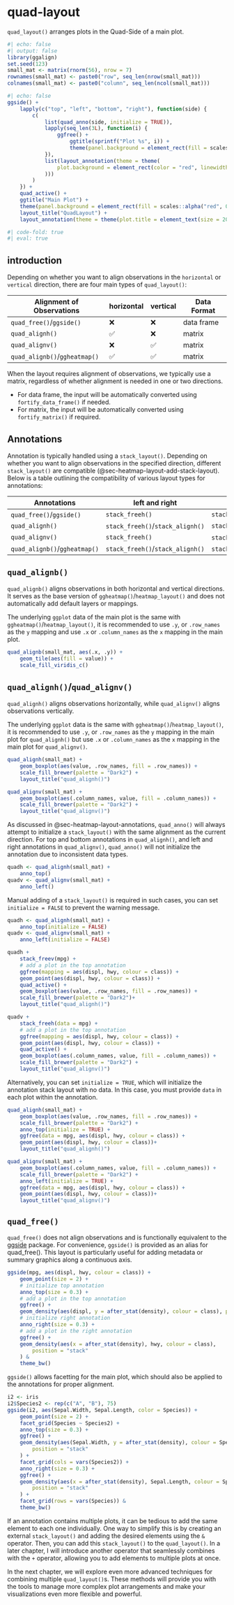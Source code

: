 # quad-layout {#sec-quad-layout}
`quad_layout()` arranges plots in the Quad-Side of a main plot.
```r
#| echo: false
#| output: false
library(ggalign)
set.seed(123)
small_mat <- matrix(rnorm(56), nrow = 7)
rownames(small_mat) <- paste0("row", seq_len(nrow(small_mat)))
colnames(small_mat) <- paste0("column", seq_len(ncol(small_mat)))
```

```r
#| echo: false
ggside() +
    lapply(c("top", "left", "bottom", "right"), function(side) {
        c(
            list(quad_anno(side, initialize = TRUE)),
            lapply(seq_len(3L), function(i) {
                ggfree() +
                    ggtitle(sprintf("Plot %s", i)) +
                    theme(panel.background = element_rect(fill = scales::alpha("red", 0.5)))
            }),
            list(layout_annotation(theme = theme(
                plot.background = element_rect(color = "red", linewidth = unit(3, "cm"))
            )))
        )
    }) +
    quad_active() +
    ggtitle("Main Plot") +
    theme(panel.background = element_rect(fill = scales::alpha("red", 0.5))) +
    layout_title("QuadLayout") +
    layout_annotation(theme = theme(plot.title = element_text(size = 20)))
```

```r
#| code-fold: true
#| eval: true
```

## introduction
Depending on whether you want to align observations in the `horizontal` or `vertical`
direction, there are four main types of `quad_layout()`:

| Alignment of Observations     | horizontal | vertical | Data Format |
| ----------------------------- | ---------- | -------- | ----------- |
| `quad_free()`/`ggside()`      | ❌         | ❌       | data frame  |
| `quad_alignh()`               | ✅         | ❌       | matrix      |
| `quad_alignv()`               | ❌         | ✅       | matrix      |
| `quad_alignb()`/`ggheatmap()` | ✅         | ✅       | matrix      |

When the layout requires alignment of observations, we typically use a matrix,
regardless of whether alignment is needed in one or two directions.

 - For data frame, the input will be automatically converted using
 `fortify_data_frame()` if needed.
 - For matrix, the input will be automatically converted using
 `fortify_matrix()` if required.

## Annotations
Annotation is typically handled using a `stack_layout()`. Depending on whether
you want to align observations in the specified direction, different
`stack_layout()` are compatible (@sec-heatmap-layout-add-stack-layout). Below is
a table outlining the compatibility of various layout types for annotations:

| Annotations                   | left and right                   | top and bottom                   |
| ----------------------------- | -------------------------------- | -------------------------------- |
| `quad_free()`/`ggside()`      | `stack_freeh()`                  | `stack_freev()`                  |
| `quad_alignh()`               | `stack_freeh()`/`stack_alignh()` | `stack_freev()`                  |
| `quad_alignv()`               | `stack_freeh()`                  | `stack_freev()`/`stack_alignv()` |
| `quad_alignb()`/`ggheatmap()` | `stack_freeh()`/`stack_alignh()` | `stack_freev()`/`stack_alignv()` |

## `quad_alignb()`
`quad_alignb()` aligns observations in both horizontal and vertical directions. It
serves as the base version of `ggheatmap()`/`heatmap_layout()` and does not
automatically add default layers or mappings.

The underlying `ggplot` data of the main plot is the same with
`ggheatmap()`/`heatmap_layout()`, it is recommended to use `.y`, or `.row_names`
as the `y` mapping and use `.x` or `.column_names` as the `x` mapping in the
main plot.

```r
quad_alignb(small_mat, aes(.x, .y)) +
    geom_tile(aes(fill = value)) +
    scale_fill_viridis_c()
```

## `quad_alignh()`/`quad_alignv()`
`quad_alignh()` aligns observations horizontally, while `quad_alignv()` aligns
observations vertically.

The underlying `ggplot` data is the same with `ggheatmap()`/`heatmap_layout()`,
it is recommended to use `.y`, or `.row_names` as the `y` mapping in the main
plot for `quad_alignh()` but use `.x` or `.column_names` as the `x` mapping in
the main plot for `quad_alignv()`.

::: {.grid}

::: {.g-col-6}
```r
quad_alignh(small_mat) +
    geom_boxplot(aes(value, .row_names, fill = .row_names)) +
    scale_fill_brewer(palette = "Dark2") +
    layout_title("quad_alignh()")
```
:::

::: {.g-col-6}
```r
quad_alignv(small_mat) +
    geom_boxplot(aes(.column_names, value, fill = .column_names)) +
    scale_fill_brewer(palette = "Dark2") +
    layout_title("quad_alignv()")
```
:::

:::

As discussed in @sec-heatmap-layout-annotations, `quad_anno()` will always
attempt to initialize a `stack_layout()` with the same alignment as the current
direction. For top and bottom annotations in `quad_alignh()`, and left and right
annotations in `quad_alignv()`, `quad_anno()` will not initialize the annotation
due to inconsistent data types.

```r
quadh <- quad_alignh(small_mat) +
    anno_top()
quadv <- quad_alignv(small_mat) +
    anno_left()
```

Manual adding of a `stack_layout()` is required in such cases, you can set
`initialize = FALSE` to prevent the warning message.
```r
quadh <- quad_alignh(small_mat) +
    anno_top(initialize = FALSE)
quadv <- quad_alignv(small_mat) +
    anno_left(initialize = FALSE)
```

::: {.grid}

::: {.g-col-6}
```r
quadh +
    stack_freev(mpg) +
    # add a plot in the top annotation
    ggfree(mapping = aes(displ, hwy, colour = class)) +
    geom_point(aes(displ, hwy, colour = class)) +
    quad_active() +
    geom_boxplot(aes(value, .row_names, fill = .row_names)) +
    scale_fill_brewer(palette = "Dark2")+
    layout_title("quad_alignh()")
```
::: 

::: {.g-col-6}
```r
quadv +
    stack_freeh(data = mpg) +
    # add a plot in the top annotation
    ggfree(mapping = aes(displ, hwy, colour = class)) +
    geom_point(aes(displ, hwy, colour = class)) +
    quad_active() +
    geom_boxplot(aes(.column_names, value, fill = .column_names)) +
    scale_fill_brewer(palette = "Dark2") +
    layout_title("quad_alignv()")
```
::: 

::: 

Alternatively, you can set `initialize = TRUE`, which will initialize the
annotation stack layout with no data. In this case, you must provide `data` in
each plot within the annotation.

::: {.grid}

::: {.g-col-6}
```r
quad_alignh(small_mat) +
    geom_boxplot(aes(value, .row_names, fill = .row_names)) +
    scale_fill_brewer(palette = "Dark2") +
    anno_top(initialize = TRUE) +
    ggfree(data = mpg, aes(displ, hwy, colour = class)) +
    geom_point(aes(displ, hwy, colour = class))+
    layout_title("quad_alignh()")
```
::: 

::: {.g-col-6}
```r
quad_alignv(small_mat) +
    geom_boxplot(aes(.column_names, value, fill = .column_names)) +
    scale_fill_brewer(palette = "Dark2") +
    anno_left(initialize = TRUE) +
    ggfree(data = mpg, aes(displ, hwy, colour = class)) +
    geom_point(aes(displ, hwy, colour = class))+
    layout_title("quad_alignv()")
```
:::

:::

## `quad_free()`
`quad_free()` does not align observations and is functionally equivalent to the
[ggside](https://cran.r-project.org/package=ggside) package. For convenience,
`ggside()` is provided as an alias for quad_free(). This layout is particularly
useful for adding metadata or summary graphics along a continuous axis.

```r
ggside(mpg, aes(displ, hwy, colour = class)) +
    geom_point(size = 2) +
    # initialize top annotation
    anno_top(size = 0.3) +
    # add a plot in the top annotation
    ggfree() +
    geom_density(aes(displ, y = after_stat(density), colour = class), position = "stack") +
    # initialize right annotation
    anno_right(size = 0.3) +
    # add a plot in the right annotation
    ggfree() +
    geom_density(aes(x = after_stat(density), hwy, colour = class),
        position = "stack"
    ) &
    theme_bw()
```

`ggside()` allows facetting for the main plot, which should also be applied to
the annotations for proper alignment.
```r
i2 <- iris
i2$Species2 <- rep(c("A", "B"), 75)
ggside(i2, aes(Sepal.Width, Sepal.Length, color = Species)) +
    geom_point(size = 2) +
    facet_grid(Species ~ Species2) +
    anno_top(size = 0.3) +
    ggfree() +
    geom_density(aes(Sepal.Width, y = after_stat(density), colour = Species),
        position = "stack"
    ) +
    facet_grid(cols = vars(Species2)) +
    anno_right(size = 0.3) +
    ggfree() +
    geom_density(aes(x = after_stat(density), Sepal.Length, colour = Species),
        position = "stack"
    ) +
    facet_grid(rows = vars(Species)) &
    theme_bw()
```

If an annotation contains multiple plots, it can be tedious to add the same
element to each one individually. One way to simplify this is by creating an
external `stack_layout()` and adding the desired elements using the `&`
operator. Then, you can add this `stack_layout()` to the `quad_layout()`. In a
later chapter, I will introduce another operator that seamlessly combines with
the `+` operator, allowing you to add elements to multiple plots at once.


In the next chapter, we will explore even more advanced techniques for combining
multiple `quad_layout()`s. These methods will provide you with the tools to manage
more complex plot arrangements and make your visualizations even more flexible
and powerful.
